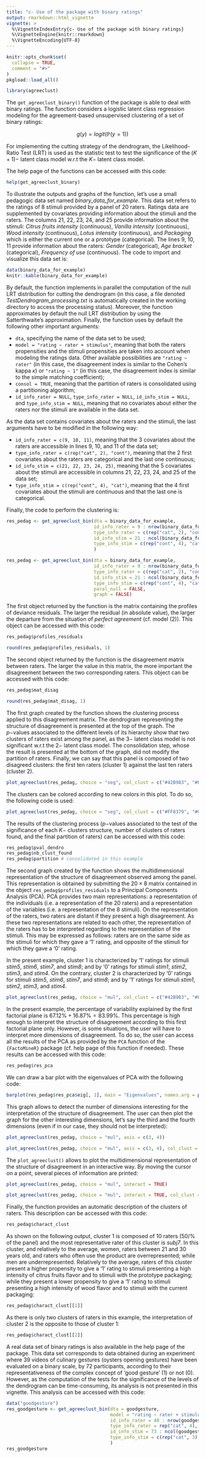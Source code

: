 ```yaml
---
title: "c- Use of the package with binary ratings"
output: rmarkdown::html_vignette
vignette: >
  %\VignetteIndexEntry{c- Use of the package with binary ratings}
  %\VignetteEngine{knitr::rmarkdown}
  %\VignetteEncoding{UTF-8}
---
```


```r
knitr::opts_chunk$set(
  collapse = TRUE,
  comment = "#>"
)
pkgload::load_all()
```

```r
library(agreeclust)
```

The `get_agreeclust_binary()` function of the package is able to deal with binary ratings. The function considers a logistic latent class regression modeling for the agreement-based unsupervised clustering of a set of binary ratings:

<center>$g(y) = logit(\mathbb{P}(y = 1))$</center>

For implementing the cutting strategy of the dendrogram, the Likelihood-Ratio Test (LRT) is used as the statistic test to test the significance of the $(K+1)-$ latent class model w.r.t the $K-$ latent class model.
 
The help page of the functions can be accessed with this code:

```r
help(get_agreeclust_binary)
```

To illustrate the outputs and graphs of the function, let's use a small pedagogic data set named *binary_data_for_example*. This data set refers to the ratings of 8 stimuli provided by a panel of 20 raters. Ratings data are supplemented by covariates providing information about the stimuli and the raters. The columns 21, 22, 23, 24, and 25 provide information about the stimuli: *Citrus fruits intensity* (continuous), *Vanilla intensity* (continuous), *Wood intensity* (continuous), *Lotus intensity* (continuous), and *Packaging* which is either the current one or a prototype (categorical). The lines 9, 10, 11 provide information about the raters: *Gender* (categorical), *Age bracket* (categorical), *Frequency of use* (continuous). The code to import and visualize this data set is:

```r
data(binary_data_for_example)
knitr::kable(binary_data_for_example)
```

By default, the function implements in parallel the computation of the null LRT distribution for cutting the dendrogram (in this case, a file denoted *TestDendrogram_processing.txt* is automatically created in the working directory to access the processing status). Moreover, the function approximates by default the null LRT distribution by using the Satterthwaite's approximation. Finally, the function uses by default the following other important arguments:

- `dta`, specifying the name of the data set to be used;
- `model = "rating ~ rater + stimulus"`, meaning that both the raters propensities and the stimuli propensities are taken into account when modeling the ratings data. Other available possibilities are `"rating ~ rater"` (in this case, the disagreement index is similar to the Cohen's kappa $\kappa$) or `"rating ~ 1"` (in this case, the disagreement index is similar to the simple matching coefficient);
- `consol = TRUE`, meaning that the partition of raters is consolidated using a partitioning algorithm; 
- `id_info_rater = NULL`, `type_info_rater = NULL`, `id_info_stim = NULL`, and `type_info_stim = NULL`, meaning that no covariates about either the raters nor the stimuli are available in the data set. 

As the data set contains covariates about the raters and the stimuli, the last arguments have to be modified in the following way:

- `id_info_rater = c(9, 10, 11)`, meaning that the 3 covariates about the raters are accessible in lines 9, 10, and 11 of the data set;
- `type_info_rater = c(rep("cat", 2), "cont")`, meaning that the 2 first covariates about the raters are categorical and the last one continuous;
- `id_info_stim = c(21, 22, 23, 24, 25)`, meaning that the 5 covariates about the stimuli are accessible in columns 21, 22, 23, 24, and 25 of the data set;
- `type_info_stim = c(rep("cont", 4), "cat")`, meaning that the 4 first covariates about the stimuli are continuous and that the last one is categorical.

Finally, the code to perform the clustering is:

```r
res_pedag <- get_agreeclust_bin(dta = binary_data_for_example,
                                id_info_rater = 9 : nrow(binary_data_for_example),
                                type_info_rater = c(rep("cat", 2), "cont"),
                                id_info_stim = 21 : ncol(binary_data_for_example),
                                type_info_stim = c(rep("cont", 4), "cat")
                                )
```

```r
res_pedag <- get_agreeclust_bin(dta = binary_data_for_example,
                                id_info_rater = 9 : nrow(binary_data_for_example),
                                type_info_rater = c(rep("cat", 2), "cont"),
                                id_info_stim = 21 : ncol(binary_data_for_example),
                                type_info_stim = c(rep("cont", 4), "cat"),
                                paral_null = FALSE,
                                graph = FALSE)
```

The first object returned by the function is the matrix containing the profiles of deviance residuals. The larger the residual (in absolute value), the larger the departure from the situation of *perfect agreement* (cf. model (2)). This object can be accessed with this code:

```r
res_pedag$profiles_residuals
```

```r
round(res_pedag$profiles_residuals, 1)
```

The second object returned by the function is the disagreement matrix between raters. The larger the value in this matrix, the more important the disagreement between the two corresponding raters. This object can be accessed with this code:

```r
res_pedag$mat_disag
```

```r
round(res_pedag$mat_disag, 1)
```

The first graph created by the function shows the clustering process applied to this disagreement matrix. The dendrogram representing the structure of disagreement is presented at the top of the graph. The $p-$values associated to the different levels of its hierarchy show that two clusters of raters exist among the panel, as the $3-$ latent class model is not significant w.r.t the $2-$ latent class model. The consolidation step, whose the result is presented at the bottom of the graph, did not modify the partition of raters. Finally, we can say that this panel is composed of two disagreed clusters: the first ten raters (cluster 1) against the last ten raters (cluster 2).

```r
plot_agreeclust(res_pedag, choice = "seg", col_clust = c("#42B983", "#F36170"))
```

The clusters can be colored according to new colors in this plot. To do so, the following code is used:

```r
plot_agreeclust(res_pedag, choice = "seg", col_clust = c("#FF8379", "#009193"))
```

The results of the clustering process ($p-$values associated to the test of the significance of each $K-$ clusters structure, number of clusters of raters found, and the final partition of raters) can be accessed with this code:

```r
res_pedag$pval_dendro
res_pedag$nb_clust_found
res_pedag$partition # consolidated in this example
```

The second graph created by the function shows the multidimensional representation of the structure of disagreement observed among the panel. This representation is obtained by submitting the $20 \times 8$ matrix contained in the object `res_pedag$profiles_residuals` to a Principal Components Analysis (PCA). PCA provides two main representations: a representation of the individuals (i.e. a representation of the 20 raters) and a representation of the variables (i.e. a representation of the 8 stimuli). On the representation of the raters, two raters are distant if they present a high disagreement. As these two representations are related to each other, the representation of the raters has to be interpreted regarding to the representation of the stimuli. This may be expressed as follows: raters are on the same side as the stimuli for which they gave a '1' rating, and opposite of the stimuli for which they gave a '0' rating. 

In the present example, cluster 1 is characterized by '1' ratings for stimuli *stim5*, *stim6*, *stim7*, and *stim8*; and by '0' ratings for stimuli *stim1*, *stim2*, *stim3*, and *stim4*. On the contrary, cluster 2 is characterized by '0' ratings for stimuli *stim5*, *stim6*, *stim7*, and *stim8*; and by '1' ratings for stimuli *stim1*, *stim2*, *stim3*, and *stim4*.

```r
plot_agreeclust(res_pedag, choice = "mul", col_clust = c("#42B983", "#F36170"))
```

In the present example, the percentage of variability explained by the first factorial plane is $67.12\%+16.87\%=83.99\%$. This percentage is high enough to interpret the structure of disagreement according to this first factorial plane only. However, is some situations, the user will have to interpret more dimensions of disagreement. To do so, the user can access all the results of the PCA as provided by the `PCA` function of the `{FactoMineR}` package (cf. help page of this function if needed). These results can be accessed with this code:

```r
res_pedag$res_pca
```

We can draw a bar plot with the eigenvalues of PCA with the following code:

<center>
```r
barplot(res_pedag$res_pca$eig[, 1], main = "Eigenvalues", names.arg = paste0("Dim", 1 : nrow(res_pedag$res_pca$eig)))
```
</center>

This graph allows to detect the number of dimensions interesting for the interpretation of the structure of disagreement. The user can then plot the graph for the other interesting dimensions, let's say the third and the fourth dimensions (even if in our case, they should not be interpreted):

```r
plot_agreeclust(res_pedag, choice = "mul", axis = c(3, 4))
```

```r
plot_agreeclust(res_pedag, choice = "mul", axis = c(3, 4), col_clust = c("#42B983", "#F36170"))
```

The `plot_agreeclust()` allows to plot the multidimensional representation of the structure of disagreement in an interactive way. By moving the cursor on a point, several pieces of information are printed:

```r
plot_agreeclust(res_pedag, choice = "mul", interact = TRUE)
```

```r
plot_agreeclust(res_pedag, choice = "mul", interact = TRUE, col_clust = c("#42B983", "#F36170"), vignette = TRUE)
```

Finally, the function provides an automatic description of the clusters of raters. This description can be accessed with this code: 

```r
res_pedag$charact_clust
```

As shown on the following output, cluster 1 is composed of 10 raters (50/% of the panel) and the most representative rater of this cluster is *subj7*. In this cluster, and relatively to the average, women, raters between 21 and 30 years old, and raters who often use the product are overrepresented; while men are underrepresented. Relatively to the average, raters of this cluster present a higher propensity to give a '1' rating to stimuli presenting a high intensity of citrus fruits flavor and to stimuli with the prototype packaging; while they present a lower propensity to give a '1' rating to stimuli presenting a high intensity of wood flavor and to stimuli with the current packaging:

```r
res_pedag$charact_clust[[1]]
```

As there is only two clusters of raters in this example, the interpretation of cluster 2 is the opposite to those of cluster 1:

```r
res_pedag$charact_clust[[2]]
```

A real data set of binary ratings is also available in the help page of the package. This data set corresponds to data obtained during an experiment where 39 videos of culinary gestures (oysters opening gestures) have been evaluated on a binary scale, by 72 participants, according to their representativeness of the complex concept of 'good gesture' (1) or not (0). However, as the computation of the tests for the significance of the levels of the dendrogram can be time-consuming, its analysis is not presented in this vignette. This analysis can be accessed with this code:

```r
data("goodgesture")
res_goodgesture <- get_agreeclust_bin(dta = goodgesture,
                                      model = "rating ~ rater + stimulus",
                                      id_info_rater = 40 : nrow(goodgesture),
                                      type_info_rater = rep("cat", 4),
                                      id_info_stim = 73 : ncol(goodgesture),
                                      type_info_stim = c(rep("cat", 3), rep("cont", 11))
                                      )
res_goodgesture
```
